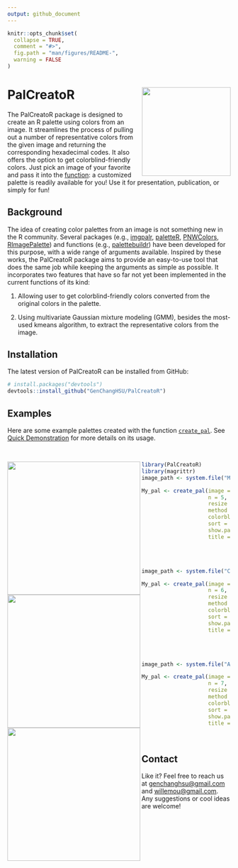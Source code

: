 ```yaml
---
output: github_document
---
```


```r
knitr::opts_chunk$set(
  collapse = TRUE,
  comment = "#>",
  fig.path = "man/figures/README-",
  warning = FALSE
)
```

# PalCreatoR <img src = "man/figures/Hex Sticker.png" align = "right" height = "200" />

<!-- badges: start -->
<!-- badges: end -->

The PalCreatoR package is designed to create an R palette using colors from an image. It streamlines the process of pulling out a number of representative colors from the given image and returning the corresponding hexadecimal codes. It also offers the option to get colorblind-friendly colors. Just pick an image of your favorite and pass it into the [function](https://genchanghsu.github.io/PalCreatoR/reference/create_pal.html): a customized palette is readily available for you! Use it for presentation, publication, or simply for fun!


## Background
The idea of creating color palettes from an image is not something new in the R community. Several packages (e.g., [imgpalr](https://cran.rstudio.com/web/packages/imgpalr/index.html), [paletteR](https://github.com/AndreaCirilloAC/paletter), [PNWColors](https://github.com/jakelawlor/PNWColors), [RImagePalette](https://cran.r-project.org/web/packages/RImagePalette/index.html)) and functions (e.g., [palettebuildr](https://gist.github.com/jonesor/1818babb03783dc41a1a)) have been developed for this purpose, with a wide range of arguments available. Inspired by these works, the PalCreatoR package aims to provide an easy-to-use tool that does the same job while keeping the arguments as simple as possible. It incorporates two features that have so far not yet been implemented in the current functions of its kind:
</p><p>
(1) Allowing user to get colorblind-friendly colors converted from the original colors in the palette.
</p><p>
(2) Using multivariate Gaussian mixture modeling (GMM), besides the most-used kmeans algorithm, to extract the representative colors from the image.


## Installation
The latest version of PalCreatoR can be installed from GitHub:

``` r
# install.packages("devtools")
devtools::install_github("GenChangHSU/PalCreatoR")
```


## Examples
Here are some example palettes created with the function [`create_pal`](https://genchanghsu.github.io/PalCreatoR/reference/create_pal.html). See [Quick Demonstration](https://genchanghsu.github.io/PalCreatoR/articles/Quick_Demonstration.html) for more details on its usage. 

<br>

<img src = "inst/Mountain.JPG" align = "left" height = "300" />
```r
library(PalCreatoR)
library(magrittr)
image_path <- system.file("Mountain.JPG", package = "PalCreatoR")

My_pal <- create_pal(image = image_path,
                     n = 5,
                     resize = 0.1,
                     method = "kmeans",
                     colorblind = F,
                     sort = "value",
                     show.pal = T,
                     title = "Mountain (n = 5)")
```

<br>
<br>

<img src = "inst/Cicada.JPG" align = "left" height = "300" />
```r
image_path <- system.file("Cicada.JPG", package = "PalCreatoR")

My_pal <- create_pal(image = image_path,
                     n = 6,
                     resize = 0.1,
                     method = "kmeans",
                     colorblind = F,
                     sort = "value",
                     show.pal = T,
                     title = "Cicada (n = 6)")
```

<br>
<br>

<img src = "inst/Alpine Flower.JPG" align = "left" height = "300" />
```r
image_path <- system.file("Alpine Flower.JPG", package = "PalCreatoR")

My_pal <- create_pal(image = image_path,
                     n = 7,
                     resize = 0.1,
                     method = "kmeans",
                     colorblind = F,
                     sort = "value",
                     show.pal = T,
                     title = "Alpine Flower (n = 7)")
```

<br>

## Contact 
Like it? Feel free to reach us at <genchanghsu@gmail.com> and <willemou@gmail.com>. Any suggestions or cool ideas are welcome! 


